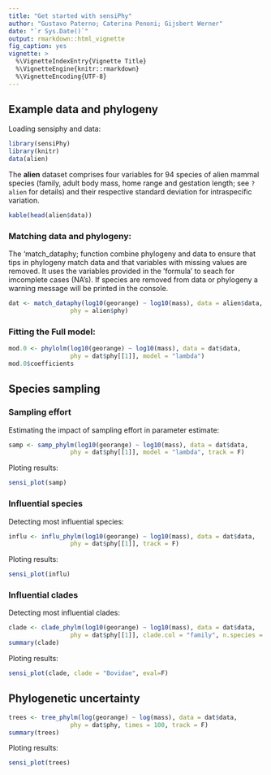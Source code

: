 ```yaml
---
title: "Get started with sensiPhy"
author: "Gustavo Paterno; Caterina Penoni; Gijsbert Werner"
date: "`r Sys.Date()`"
output: rmarkdown::html_vignette
fig_caption: yes
vignette: >
  %\VignetteIndexEntry{Vignette Title}
  %\VignetteEngine{knitr::rmarkdown}
  %\VignetteEncoding{UTF-8}
---
```


## Example data and phylogeny

Loading sensiphy and data:
```r
library(sensiPhy)
library(knitr)
data(alien)
```

The __alien__ dataset comprises four variables for 94 species of alien mammal 
species (family, adult body mass, home range 
and gestation length; see `?alien` for details) and their respective standard 
deviation for intraspecific variation.


```r
kable(head(alien$data))
```

### Matching data and phylogeny:

The 'match_dataphy; function combine phylogeny and data to ensure that tips in
phylogeny match data and that variables with missing values are removed. 
It uses the variables provided in the 'formula' to seach for imcomplete cases 
(NA's). If species are removed from data or phylogeny a warning message will 
be printed in the console.

```r
dat <- match_dataphy(log10(georange) ~ log10(mass), data = alien$data, 
                 phy = alien$phy)
```

### Fitting the Full model:

```r
mod.0 <- phylolm(log10(georange) ~ log10(mass), data = dat$data, 
                 phy = dat$phy[[1]], model = "lambda")
mod.0$coefficients
```

## Species sampling

### Sampling effort
Estimating the impact of sampling effort in parameter estimate:

```r
samp <- samp_phylm(log10(georange) ~ log10(mass), data = dat$data, 
                 phy = dat$phy[[1]], model = "lambda", track = F)
```

Ploting results:
```r
sensi_plot(samp)
```

### Influential species
Detecting most influential species:

```r
influ <- influ_phylm(log10(georange) ~ log10(mass), data = dat$data, 
                 phy = dat$phy[[1]], track = F)
```

Ploting results:
```r
sensi_plot(influ)
```

### Influential clades
Detecting most influential clades:

```r
clade <- clade_phylm(log10(georange) ~ log10(mass), data = dat$data, 
                 phy = dat$phy[[1]], clade.col = "family", n.species = 3)
summary(clade)
```

Ploting results:
```r
sensi_plot(clade, clade = "Bovidae", eval=F)
```

## Phylogenetic uncertainty

```r
trees <- tree_phylm(log(georange) ~ log(mass), data = dat$data, 
                 phy = dat$phy, times = 100, track = F)
summary(trees)
```

Ploting results:
```r
sensi_plot(trees)
```
